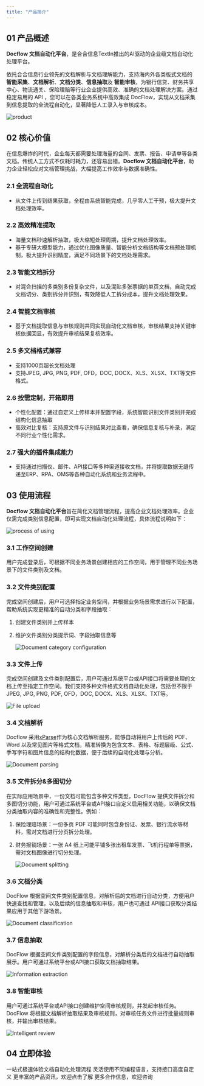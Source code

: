```yaml
---
title: "产品简介"
---
```


## 01 产品概述

**Docflow 文档自动化平台**，是合合信息TextIn推出的AI驱动的企业级文档自动化处理平台。

依托合合信息行业领先的文档解析与文档理解能力，支持海内外各类版式文档的 **智能采集**、**文档解析**、**文档分类**、**信息抽取**及 **智能审核**，为银行信贷、财务共享中心、物流通关、保险理赔等行业企业提供高效、准确的文档处理解决方案。通过稳定易用的 API ，您可以在各类业务系统中高效集成 DocFlow，实现从文档采集到信息提取的全流程自动化，显著降低人工录入与审核成本。

![product](../images/01.png)

## 02 核心价值

在信息爆炸的时代，企业每天都需要处理海量的合同、发票、报告、申请单等各类文档。传统人工方式不仅耗时耗力，还容易出错。**Docflow 文档自动化平台**，助力企业轻松应对文档管理挑战，大幅提高工作效率与数据准确性。

### 2.1 全流程自动化

- 从文件上传到结果获取，全程由系统智能完成，几乎零人工干预，极大提升文档处理效率。

### 2.2 高效精准提取

- 海量文档秒速解析抽取，极大缩短处理周期，提升文档处理效率。
- 基于专研大模型能力，通过优化图像质量、智能分析文档结构等文档预处理机制，极大提升识别精度，满足不同场景下的文档处理需求。

### 2.3 智能文档拆分

- 对混合扫描的多类别多份复杂文件，以及混贴多张票据的单页文档，自动完成文档切分、类别拆分并识别，有效降低人工拆分成本，提升文档处理效果。

### 2.4 智能文档审核

- 基于文档提取信息与审核规则共同实现自动化文档审核，审核结果支持关键审核依据回显，有效提升审核结果复核效率。

### 2.5 多文档格式兼容

- 支持1000页超长文档处理
- 支持JPEG, JPG, PNG, PDF, OFD，DOC, DOCX、XLS、XLSX、TXT等文件格式。

### 2.6 按需定制，开箱即用

- 个性化配置：通过自定义上传样本并配置字段，系统智能识别文件类别并完成结构化信息抽取
- 高效对比复核：支持原文件与识别结果对比查看，确保信息复核与补录，满足不同行业个性化需求。

### 2.7 强大的插件集成能力

- 支持通过扫描仪、邮件、API接口等多种渠道接收文档，并将提取数据无缝传递至ERP、RPA、OMS等各种自动化系统和业务流程中。

## 03 使用流程

**Docflow 文档自动化平台**旨在简化文档管理流程，提高企业文档处理效率。企业仅需完成类别信息配置，即可实现文档自动化处理流程，具体流程说明如下：

![process of using](../images/02.png)

### 3.1 工作空间创建

用户完成登录后，可根据不同业务场景创建相应的工作空间，用于管理不同业务场景下的文件类别及文档。

### 3.2 文件类别配置

完成空间创建后，用户可选择指定业务空间，并根据业务场景需求进行以下配置，帮助系统实现更精准的自动分类和字段抽取：

1. 创建文件类别并上传样本
2. 维护文件类别分类提示词、字段抽取信息等

   ![Document category configuration](../images/03.png)

### 3.3 文件上传

完成空间创建及文件类别配置后，用户可通过系统平台或API接口将需要处理的文档上传至指定工作空间。我们支持多种文件格式文档自动化处理，包括但不限于JPEG, JPG, PNG, PDF, OFD，DOC, DOCX、XLS、XLSX、TXT等。

![File upload](../images/04.png)

### 3.4 文档解析

Docflow 采用[xParse](https://www.textin.com/market/detail/pdf_to_markdown)作为核心文档解析服务，能够自动将用户上传后的 PDF、Word 以及常见图片等格式文档，精准转换为包含文本、表格、标题层级、公式、手写字符和图片信息的结构化数据，便于后续的自动化处理与分析。

![Document parsing](../images/05.png)

### 3.5 文件拆分&多图切分

在实际应用场景中，一份文档可能包含多种文件类型，DocFlow 提供文件拆分和多图切分功能，用户可通过系统平台或API接口自定义启用相关功能，以确保文档分类抽取内容的准确性和完整性。例如：

1. 保险理赔场景：一份多页 PDF 可能同时包含身份证、发票、银行流水等材料，需对文档进行分页拆分处理。
2. 财务报销场景：一张 A4 纸上可能平铺多张出租车发票、飞机行程单等票据，需对文档图像进行切分处理。

   ![Document splitting](../images/06.png)

### 3.6 文档分类

DocFlow 根据空间文件类别配置信息，对解析后的文档进行自动分类，方便用户快速查找和管理，以及后续的信息抽取和审核，用户也可通过 API接口获取分类结果应用于其他下游场景。

![Document classification](../images/07.png)

### 3.7 信息抽取

DocFlow 根据空间文件类别配置的字段信息，对解析分类后的文档进行自动抽取展示。用户可通过系统平台或API接口获取文档抽取结果。

![Information extraction](../images/08.png)

### 3.8 智能审核

用户可通过系统平台或API接口创建维护空间审核规则，并发起审核任务。DocFlow 将根据文档解析抽取结果及审核规则，对审核任务文件进行批量规则审核，并输出审核结果。

![Intelligent review](../images/09.png)

## 04 立即体验

<CardGroup cols={2}>
  <Card title="SaaS平台" icon="sparkles" href="https://docflow.textin.com/">
    一站式极速体验文档自动化处理流程
  </Card>
  <Card title="API" icon="sparkles" href="/api-reference/%E4%B8%8A%E4%BC%A0%E6%96%87%E4%BB%B6">
    灵活使用不同编程语言，支持接口高度自定义
  </Card>
  <Card title="Docflow 官方网站" icon="sparkles" href="https://www.textin.com/product/textin_docflow">
    更丰富的产品资讯，欢迎点击了解
  </Card>
  <Card title="联系我们" icon="sparkles" href="https://www.textin.com/contact?type=27&sub_type=1">
    更多合作信息，欢迎咨询
  </Card>
</CardGroup>